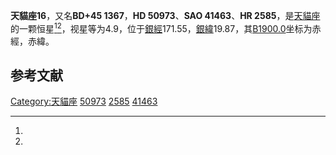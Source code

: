 {{Starbox begin
| name = 天貓座16
}}
{{Starbox observe
| epoch = [[J2000.0|J2000.0]]
| constell = [[天貓座|天貓座]]<ref name=SIMBAD>{{cite web
 | url=http://simbad.u-strasbg.fr/simbad/sim-id?Ident=HR+2585
 | title =Pulsating variable Star
 | publisher=Centre de Données astronomiques de Strasbourg
 | work=SIMBAD
 | accessdate=2012-07-13}}</ref><ref name=DATA>{{cite web
 | url=http://vizier.u-strasbg.fr/viz-bin/VizieR-5?-out.add=.&-source=5050&-corr=PK=HR&-out.max=9999&HR=2585
 | title=VizieR Detailed Page
 | accessdate=2012-07-13
 | archive-date=2016-03-05
 | archive-url=https://web.archive.org/web/20160305205521/http://vizier.u-strasbg.fr/viz-bin/VizieR-5?-out.add=.&-source=5050&-corr=PK=HR&-out.max=9999&HR=2585
 }}</ref>
| 星官 = 
| ra = {{RA|6|57|37.1}}<ref name=SIMBAD /><ref name=DATA />
| dec = {{DEC|+45|5|39}}<ref name=SIMBAD /><ref name=DATA />
| appmag_v = 4.9<ref name=SIMBAD /><ref name=DATA />
}}
{{Starbox character
| class = A2Vn<ref name=SIMBAD /><ref name=DATA />
| b-v = 0.03<ref name=SIMBAD /><ref name=DATA />
| u-b = 0.05<ref name=SIMBAD /><ref name=DATA />
| r-i = 0.01<ref name=SIMBAD /><ref name=DATA />
| variable = 
}}
{{Starbox astrometry
| radial_v = 0.05
| prop_mo_ra = -8
| parallax = 0.006
| p_error = 
}}
{{Starbox catalog
| names =BD+45 1367，[[SAO星表|SAO]] 41463，[[HD星表|HD]] 50973，[[HR星表|HR]] 2585}}
{{Starbox reference |Simbad=HR+2585}}
{{Starbox end}}

'''天貓座16'''，又名'''BD+45 1367'''，'''HD 50973'''、'''SAO 41463'''、'''HR 2585'''，是[[天貓座|天貓座]]的一颗恒星<ref name=SIMBAD /><ref name=DATA />，视星等为4.9，位于[[銀道座標系|銀經]]171.55，[[銀道座標系|銀緯]]19.87，其[[B1900.0|B1900.0]]坐标为赤經{{RA|6|50|19.3}}，赤緯{{DEC|+45|19.87|27}}。

== 参考文献 ==
{{reflist}}

{{天猫座恒星}}
{{星官|座旗|9|11}}

[[Category:天貓座|Category:天貓座]]
[[Category:HD和HDE天體|50973]]
[[Category:HR天體|2585]]
[[Category:SAO天體|41463]]


{{star-stub}}